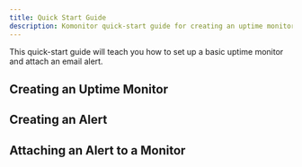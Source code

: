 ```yaml
---
title: Quick Start Guide
description: Komonitor quick-start guide for creating an uptime monitor and email alert.
---
```


This quick-start guide will teach you how to set up a basic uptime monitor and attach an email alert.

## Creating an Uptime Monitor

## Creating an Alert

## Attaching an Alert to a Monitor
